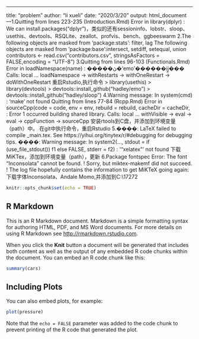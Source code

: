 ---
title: "problem"
author: "li xueli"
date: "2020/3/20"
output: html_document
---1.Quitting from lines 223-235 (Introduction.Rmd) Error in library(dplyr) :
  We can install.packages(“dplyr”)，类似的还有sessioninfo、lobstr、sloop、usethis、devtools、RSQLite、zeallot、profvis、bench、ggbeeswarm
  2.The following objects are masked from 'package:stats': filter, lag
The following objects are masked from 'package:base':intersect, setdiff, setequal, union
contributors <- read.csv("contributors.csv", stringsAsFactors = FALSE,encoding = "UTF-8")
3.Quitting from lines 96-103 (Functionals.Rmd) 
Error in loadNamespace(name) : �����ڽ�'emo'������ֵĳ̼���
Calls: local ... loadNamespace -> withRestarts -> withOneRestart -> doWithOneRestart
重启Rstudio,执行命令
> library(usethis)
> library(devtools)
> devtools::install_github("hadley/emo")
> devtools::install_github("hadley/sloop")
4.Warning message:
In system(cmd) : 'make' not found
Quitting from lines 77-84 (Rcpp.Rmd) 
Error in sourceCpp(code = code, env = env, rebuild = rebuild, cacheDir = cacheDir,  : 
  Error 1 occurred building shared library.
Calls: local ... withVisible -> eval -> eval -> cppFunction -> sourceCpp
安装rtools到C盘，并添加到环境变量（path）中。
在git中执行命令，重启Rstudio
5.����: LaTeX failed to compile _main.tex. See https://yihui.org/tinytex/r/#debugging for debugging tips.
����: Warning message:
In system2(..., stdout = if (use_file_stdout()) f1 else FALSE, stderr = f2) :
  '"xelatex"' not found
下载MiKTex，添加到环境变量（path），更新
6.Package fontspec Error: The font "Inconsolata" cannot be found.
! Sorry, but miktex-makemf did not succeed.
! The log file hopefully contains the information to get MiKTeX going again:
下载字体Inconsolata、Andale Momo,并添加到C:\Users\17272

```{r setup, include=FALSE}
knitr::opts_chunk$set(echo = TRUE)
```

## R Markdown

This is an R Markdown document. Markdown is a simple formatting syntax for authoring HTML, PDF, and MS Word documents. For more details on using R Markdown see <http://rmarkdown.rstudio.com>.

When you click the **Knit** button a document will be generated that includes both content as well as the output of any embedded R code chunks within the document. You can embed an R code chunk like this:

```{r cars}
summary(cars)
```

## Including Plots

You can also embed plots, for example:

```{r pressure, echo=FALSE}
plot(pressure)
```

Note that the `echo = FALSE` parameter was added to the code chunk to prevent printing of the R code that generated the plot.
